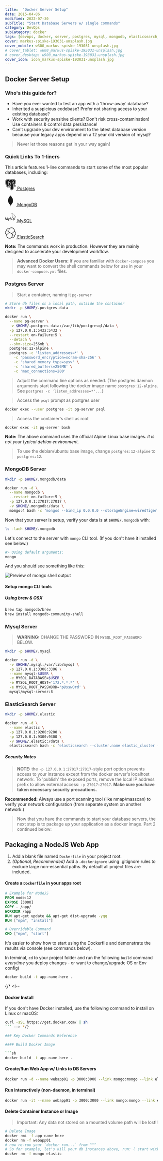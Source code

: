 ```yaml
---
title:  "Docker Server Setup"
date: 2015-04-06
modified: 2022-07-30
subTitle: "Start Database Servers w/ single commands"
category: DevOps
subCategory: docker
tags: [devops, docker, server, postgres, mysql, mongodb, elasticsearch, setup, shell script]
cover: markus-spiske-193031-unsplash.jpg
cover_mobile: w300_markus-spiske-193031-unsplash.jpg
# cover_tablet: w600_markus-spiske-193031-unsplash.jpg
# cover_desktop: w900_markus-spiske-193031-unsplash.jpg
cover_icon: icon_markus-spiske-193031-unsplash.jpg
---
```


## Docker Server Setup

### Who's this guide for?

- Have you ever wanted to test an app with a 'throw-away' database?
- Inherited a suspicious codebase? Prefer not sharing access to your existing database?
- Work with security sensitive clients? Don't risk cross-contamination! Use containers & control data persistance!
- Can't upgrade your dev environment to the latest database version because your legacy apps depend on a 12 year old version of mysql?

> Never let those reasons get in your way again!

### Quick Links To 1-liners

This article features 1-line commands to start some of the most popular databases, including:

<section class="font-lg">

<p><a href="#postgres-server"><svg style={{display: 'inline-block', margin: '0 0.5rem'}} role="img" viewBox="0 0 24 24" width="36" height="36" xmlns="http://www.w3.org/2000/svg"><title>PostgreSQL icon</title><path fill="currentColor" d="M17.128 0a10.134 10.134 0 0 0-2.755.403l-.063.02A10.922 10.922 0 0 0 12.6.258C11.422.238 10.41.524 9.594 1 8.79.721 7.122.24 5.364.336 4.14.403 2.804.775 1.814 1.82.827 2.865.305 4.482.415 6.682c.03.607.203 1.597.49 2.879s.69 2.783 1.193 4.152c.503 1.37 1.054 2.6 1.915 3.436.43.419 1.022.771 1.72.742.49-.02.933-.235 1.315-.552.186.245.385.352.566.451.228.125.45.21.68.266.413.103 1.12.241 1.948.1.282-.047.579-.139.875-.27.011.33.024.653.037.98.041 1.036.067 1.993.378 2.832.05.137.187.843.727 1.466.54.624 1.598 1.013 2.803.755.85-.182 1.931-.51 2.649-1.532.71-1.01 1.03-2.459 1.093-4.809.016-.127.035-.235.055-.336l.169.015h.02c.907.041 1.891-.088 2.713-.47.728-.337 1.279-.678 1.68-1.283.1-.15.21-.331.24-.643s-.149-.8-.446-1.025c-.595-.452-.969-.28-1.37-.197a6.27 6.27 0 0 1-1.202.146c1.156-1.947 1.985-4.015 2.458-5.845.28-1.08.437-2.076.45-2.947.013-.871-.058-1.642-.58-2.309C21.36.6 19.067.024 17.293.004c-.055-.001-.11-.002-.165-.001zm-.047.64c1.678-.016 3.822.455 5.361 2.422.346.442.449 1.088.437 1.884-.013.795-.16 1.747-.429 2.79-.522 2.02-1.508 4.375-2.897 6.488a.756.756 0 0 0 .158.086c.29.12.951.223 2.27-.048.332-.07.575-.117.827.075a.52.52 0 0 1 .183.425.704.704 0 0 1-.13.336c-.255.383-.758.746-1.403 1.045-.571.266-1.39.405-2.116.413-.364.004-.7-.024-.985-.113l-.018-.007c-.11 1.06-.363 3.153-.528 4.108-.132.77-.363 1.382-.804 1.84-.44.458-1.063.734-1.901.914-1.038.223-1.795-.017-2.283-.428-.487-.41-.71-.954-.844-1.287-.092-.23-.14-.528-.186-.926-.046-.398-.08-.885-.103-1.434a51.426 51.426 0 0 1-.03-2.523 3.061 3.061 0 0 1-1.552.76c-.689.117-1.304.002-1.671-.09a2.276 2.276 0 0 1-.52-.201c-.17-.091-.332-.194-.44-.397a.56.56 0 0 1-.057-.381.61.61 0 0 1 .218-.331c.198-.161.46-.251.855-.333.719-.148.97-.249 1.123-.37.13-.104.277-.314.537-.622a1.16 1.16 0 0 1-.003-.041 2.96 2.96 0 0 1-1.33-.358c-.15.158-.916.968-1.85 2.092-.393.47-.827.74-1.285.759-.458.02-.872-.211-1.224-.552-.703-.683-1.264-1.858-1.753-3.186-.488-1.328-.885-2.807-1.167-4.067-.283-1.26-.45-2.276-.474-2.766-.105-2.082.382-3.485 1.217-4.37.836-.885 1.982-1.22 3.099-1.284 2.005-.115 3.909.584 4.294.734.742-.504 1.698-.818 2.892-.798a7.39 7.39 0 0 1 1.681.218l.02-.009a6.854 6.854 0 0 1 .739-.214A9.626 9.626 0 0 1 17.08.642zm.152.67h-.146a8.74 8.74 0 0 0-1.704.192c1.246.552 2.187 1.402 2.85 2.25a8.44 8.44 0 0 1 1.132 1.92c.11.264.184.487.226.66.021.087.035.16.04.236.002.038.004.077-.012.144 0 .003-.005.01-.006.013.03.876-.187 1.47-.213 2.306-.02.606.135 1.318.173 2.095.036.73-.052 1.532-.526 2.319.04.048.076.096.114.144 1.254-1.975 2.158-4.16 2.64-6.023.258-1.003.395-1.912.407-2.632.01-.72-.124-1.242-.295-1.46-1.342-1.716-3.158-2.153-4.68-2.165zm-4.79.256c-1.182.003-2.03.36-2.673.895-.663.553-1.108 1.31-1.4 2.085-.347.92-.466 1.81-.513 2.414l.013-.008c.357-.2.826-.4 1.328-.516.502-.115 1.043-.151 1.533.039s.895.637 1.042 1.315c.704 3.257-.219 4.468-.559 5.382a9.61 9.61 0 0 0-.331 1.013c.043-.01.086-.022.129-.026.24-.02.428.06.54.108.342.142.577.44.704.78.033.089.057.185.071.284a.336.336 0 0 1 .02.127 55.14 55.14 0 0 0 .013 3.738c.023.538.057 1.012.1 1.386.043.373.104.657.143.753.128.32.315.739.653 1.024.338.284.823.474 1.709.284.768-.165 1.242-.394 1.559-.723.316-.329.505-.787.626-1.488.181-1.05.545-4.095.589-4.668-.02-.432.044-.764.182-1.017.142-.26.362-.419.552-.505.095-.043.184-.072.257-.093a5.956 5.956 0 0 0-.243-.325 4.456 4.456 0 0 1-.666-1.099 8.296 8.296 0 0 0-.257-.483c-.133-.24-.301-.54-.477-.877-.352-.675-.735-1.493-.934-2.29-.198-.796-.227-1.62.281-2.201.45-.516 1.24-.73 2.426-.61-.035-.105-.056-.192-.115-.332a7.817 7.817 0 0 0-1.041-1.764c-1.005-1.285-2.632-2.559-5.146-2.6h-.115zm-6.642.052c-.127 0-.254.004-.38.011-1.01.058-1.965.351-2.648 1.075-.684.724-1.134 1.911-1.036 3.876.019.372.181 1.414.459 2.652.277 1.238.67 2.695 1.142 3.982.473 1.287 1.046 2.407 1.59 2.937.274.265.512.372.728.363.217-.01.478-.135.797-.518a43.244 43.244 0 0 1 1.81-2.048 3.497 3.497 0 0 1-1.167-3.15c.103-.739.117-1.43.105-1.976-.012-.532-.05-.886-.05-1.107a.336.336 0 0 1 0-.019v-.005l-.001-.006v-.001a9.893 9.893 0 0 1 .592-3.376c.28-.744.697-1.5 1.322-2.112-.614-.202-1.704-.51-2.884-.568a7.603 7.603 0 0 0-.38-.01zM18.199 6.9c-.679.009-1.06.184-1.26.413-.283.325-.31.895-.134 1.597.175.703.537 1.489.877 2.142.17.327.335.621.468.86.134.24.232.41.292.555.055.134.116.252.178.362.263-.555.31-1.1.283-1.668-.035-.703-.198-1.422-.174-2.15.027-.851.195-1.405.21-2.063a5.793 5.793 0 0 0-.74-.048zm-8.234.115a2.82 2.82 0 0 0-.616.074 4.665 4.665 0 0 0-1.153.449 2.417 2.417 0 0 0-.349.228l-.022.02c.006.146.035.5.047 1.021.012.57-.002 1.297-.112 2.084-.239 1.71 1.002 3.126 2.46 3.128.085-.351.225-.707.365-1.082.406-1.094 1.205-1.892.532-5.006-.11-.51-.328-.716-.628-.832a1.474 1.474 0 0 0-.524-.084zm7.917.204h.05c.066.002.127.009.18.022.054.012.1.03.138.055a.164.164 0 0 1 .075.11l-.001.008h.001-.001a.24.24 0 0 1-.035.135.668.668 0 0 1-.11.15.677.677 0 0 1-.386.212.59.59 0 0 1-.41-.103.608.608 0 0 1-.13-.118.26.26 0 0 1-.063-.127.17.17 0 0 1 .042-.128.384.384 0 0 1 .117-.09c.096-.054.226-.094.373-.116.055-.008.109-.012.16-.013zm-7.82.168c.053 0 .109.005.166.013.153.021.289.062.393.122a.446.446 0 0 1 .133.106.223.223 0 0 1 .054.17.302.302 0 0 1-.075.154.649.649 0 0 1-.143.13.64.64 0 0 1-.448.113.728.728 0 0 1-.42-.228.71.71 0 0 1-.118-.164.28.28 0 0 1-.041-.177c.015-.108.104-.164.191-.195a.866.866 0 0 1 .307-.04zm9.06 7.343l-.003.001c-.147.053-.268.075-.37.12a.452.452 0 0 0-.239.214c-.063.115-.117.319-.101.666a.51.51 0 0 0 .148.07c.171.052.458.086.778.081.638-.007 1.423-.156 1.84-.35a3.95 3.95 0 0 0 .943-.615h-.001c-1.393.288-2.18.211-2.663.012a1.315 1.315 0 0 1-.332-.2zm-8.031.094h-.021c-.053.005-.13.023-.279.188-.348.39-.47.635-.757.864-.287.228-.66.35-1.405.503-.236.048-.371.101-.461.144.029.024.026.03.07.053.109.06.249.113.362.142.32.08.846.173 1.395.08.549-.094 1.12-.357 1.607-1.04.084-.118.093-.292.024-.479-.07-.187-.223-.348-.331-.393a.653.653 0 0 0-.204-.06z"/></svg> Postgres</a></p>

<p><a href="#mongodb-server"><svg style={{display: 'inline-block', margin: '0 0.5rem'}} role="img" viewBox="0 0 24 24" width="36" height="36" xmlns="http://www.w3.org/2000/svg"><title>MongoDB icon</title><path fill='currentColor' d="M17.18 9.518c-1.263-5.56-4.242-7.387-4.562-8.086C12.266.939 11.885 0 11.885 0c-.002.019-.004.031-.005.049v.013h-.001c-.002.015-.003.025-.004.039v.015h-.002c0 .01-.002.018-.002.026v.026h-.003c-.001.008-.001.018-.003.025v.021h-.002c0 .007 0 .015-.002.021v.02h-.002c0 .01-.001.022-.002.032v.002c-.003.017-.006.034-.009.05v.008h-.002c-.001.004-.003.008-.003.012v.017h-.003v.022h-.005v.018h-.005v.021h-.004v.019h-.004v.017h-.006v.014h-.004v.018h-.004v.014h-.005v.013H11.8v.015h-.004c-.001.001-.001.003-.001.004v.01h-.003c-.001.002-.001.004-.001.006v.006h-.002c-.001.003-.002.008-.002.01-.003.007-.007.014-.01.021v.002c-.002.002-.004.005-.005.007v.008h-.004v.008h-.005v.008h-.003v.01h-.006v.014h-.004v.004h-.004v.008h-.004v.011h-.004v.008h-.006v.011h-.004v.008h-.005v.008h-.003v.01h-.005v.008h-.004v.006h-.004v.008h-.006V.76h-.004v.006h-.005v.008h-.004v.011h-.005v.004h-.003v.008h-.006v.004h-.004v.01h-.004v.004h-.004v.008h-.005v.006h-.003l-.002.004v.004h-.002c-.001.002-.002.002-.002.004v.001h-.001c-.001.003-.002.005-.004.007v.003h-.001c-.005.006-.008.012-.012.018v.001c-.002.002-.007.006-.009.01v.002h-.001c-.001.001-.003.002-.003.003v.003h-.002l-.003.003v.001h-.001c0 .001-.002.002-.003.004v.004h-.003l-.002.002v.002h-.002c0 .002-.002.002-.002.003v.003h-.004c0 .001-.001.002-.002.003V.92h-.003v.004h-.004V.93h-.004v.008h-.005V.93h-.005v.004h-.004V.94h-.005v.008h-.005v.004h-.004v.006h-.004v.004h-.004V.97h-.006v.004h-.004V.98h-.005v.004h-.004v.005h-.005v.01h-.002v.004h-.006v.005h-.004v.002h-.004v.004h-.005v.01h-.004v.004h-.005v.004h-.004v.006h-.005v.004h-.005v.004h-.004v.004h-.004v.01h-.004v.005h-.006v.004h-.004v.004h-.005v.006h-.004v.004h-.005v.007h-.004v.004h-.006V1.1h-.002v.004h-.004v.004h-.005v.004h-.004v.006h-.005v.004h-.003c-.001.001-.001.002-.001.002v.002h-.002l-.004.004s-.002.002-.004.003v.006h-.004v.005h-.004v.004h-.004v.004h-.003l-.003.003v.003h-.002l-.002.002v.003h-.002c-.005.006-.007.01-.014.016-.002.002-.008.007-.012.01-.012.008-.027.021-.039.032-.008.005-.016.012-.022.017v.001h-.001c-.016.013-.031.025-.049.039v.001c-.024.02-.047.039-.074.062V1.34h-.002c-.057.047-.117.1-.186.159V1.5h-.001c-.169.148-.37.338-.595.568l-.015.015-.004.004C9 3.494 6.857 6.426 6.631 11.164c-.02.392-.016.773.006 1.144v.009c.109 1.867.695 3.461 1.428 4.756v.001c.292.516.607.985.926 1.405v.001c1.102 1.455 2.227 2.317 2.514 2.526.441 1.023.4 2.779.4 2.779l.644.215s-.131-1.701.053-2.522c.057-.257.192-.476.349-.662.106-.075.42-.301.797-.645.018-.019.028-.036.044-.054 1.521-1.418 4.362-4.91 3.388-10.599z"/></svg> MongoDB</a></p>

<p><a href="#mysql-server"><svg style={{display: 'inline-block', margin: '0 0.5rem'}} role="img" viewBox="0 0 24 24" width="36" height="36" xmlns="http://www.w3.org/2000/svg"><title>MySQL icon</title><path fill='currentColor' d="M16.405 5.676c-.115 0-.193.014-.274.033v.013h.014c.054.104.146.18.214.273.054.107.1.214.154.32l.014-.015c.094-.066.14-.172.14-.333-.04-.047-.046-.094-.08-.14-.04-.067-.126-.1-.18-.153zM5.77 18.87h-.927c-.03-1.562-.123-3.03-.27-4.41h-.008l-1.41 4.41H2.45l-1.4-4.41h-.01c-.103 1.323-.168 2.793-.195 4.41H0c.055-1.966.192-3.81.41-5.53h1.15l1.335 4.064h.008L4.25 13.34h1.095c.242 2.015.384 3.86.428 5.53zm4.017-4.08c-.378 2.045-.876 3.533-1.492 4.46-.482.716-1.01 1.073-1.583 1.073-.153 0-.34-.046-.566-.138v-.494c.11.017.24.026.386.026.268 0 .483-.075.647-.222.197-.18.295-.382.295-.605 0-.155-.077-.47-.23-.944L6.23 14.79h.91l.727 2.36c.164.536.233.91.205 1.123.4-1.064.678-2.227.835-3.483h.88zM22.112 18.87h-2.63v-5.53h.885v4.85h1.745zM18.792 19.005l-1.016-.5c.09-.076.177-.158.255-.25.433-.506.648-1.258.648-2.253 0-1.83-.718-2.746-2.155-2.746-.704 0-1.254.232-1.65.697-.43.508-.646 1.256-.646 2.245 0 .972.19 1.686.574 2.14.35.41.877.615 1.583.615.264 0 .506-.033.725-.098l1.325.772.36-.622zM15.5 17.763c-.225-.36-.337-.94-.337-1.736 0-1.393.424-2.09 1.27-2.09.443 0 .77.167.977.5.224.362.336.936.336 1.723 0 1.404-.424 2.108-1.27 2.108-.445 0-.77-.167-.978-.5zM13.842 17.338c0 .47-.172.856-.516 1.156s-.803.45-1.384.45c-.543 0-1.064-.172-1.573-.515l.237-.476c.438.22.833.328 1.19.328.332 0 .593-.073.783-.22.188-.147.3-.354.3-.615 0-.33-.23-.61-.648-.845-.388-.213-1.163-.657-1.163-.657-.422-.307-.632-.636-.632-1.177 0-.45.157-.81.47-1.085.315-.278.72-.415 1.22-.415.512 0 .98.136 1.4.41l-.213.476c-.36-.152-.715-.23-1.064-.23-.283 0-.502.068-.654.206-.153.136-.248.31-.248.524 0 .328.234.61.666.85.393.215 1.187.67 1.187.67.433.305.648.63.648 1.168zM23.224 11.486c-.535-.014-.95.04-1.297.188-.1.04-.26.04-.274.167.055.053.063.14.11.214.08.134.218.313.346.407.14.11.28.216.427.31.26.16.555.255.81.416.145.094.293.213.44.313.073.05.12.14.214.172v-.02c-.046-.06-.06-.147-.105-.214-.067-.067-.134-.127-.2-.193-.194-.26-.435-.487-.695-.675-.214-.146-.682-.35-.77-.595l-.013-.014c.146-.013.32-.066.46-.106.227-.06.435-.047.67-.106.106-.027.213-.06.32-.094v-.06c-.12-.12-.21-.283-.334-.395-.34-.295-.717-.582-1.104-.823-.21-.134-.476-.22-.697-.334-.08-.04-.214-.06-.26-.127-.12-.146-.19-.34-.275-.514-.192-.368-.38-.775-.547-1.163-.12-.262-.193-.523-.34-.763-.69-1.137-1.437-1.826-2.586-2.5-.247-.14-.543-.2-.856-.274-.167-.008-.334-.02-.5-.027-.11-.047-.216-.174-.31-.235-.38-.24-1.364-.76-1.644-.072-.18.434.267.862.422 1.082.115.153.26.328.34.5.047.116.06.235.107.356.106.294.207.622.347.897.073.14.153.287.247.413.054.073.146.107.167.227-.094.136-.1.334-.154.5-.24.757-.146 1.693.194 2.25.107.166.362.534.703.393.3-.12.234-.5.32-.835.02-.08.007-.133.048-.187v.015c.094.188.188.367.274.555.206.328.566.668.867.895.16.12.287.328.487.402v-.02h-.015c-.043-.058-.1-.086-.154-.133-.12-.12-.255-.267-.35-.4-.28-.377-.527-.79-.747-1.218-.11-.21-.202-.436-.29-.643-.04-.08-.04-.2-.107-.24-.1.146-.247.273-.32.453-.127.288-.14.642-.188 1.01-.027.007-.014 0-.027.014-.214-.052-.287-.274-.367-.46-.2-.475-.233-1.238-.06-1.785.047-.14.247-.582.167-.716-.042-.127-.174-.2-.247-.303-.087-.124-.18-.285-.24-.427-.16-.374-.24-.788-.414-1.162-.08-.173-.22-.354-.334-.513-.127-.18-.267-.307-.368-.52-.033-.073-.08-.194-.027-.274.014-.054.042-.075.094-.09.088-.072.335.022.422.062.247.1.455.194.662.334.094.066.195.193.315.226h.14c.214.047.455.014.655.073.355.114.675.28.962.46.876.556 1.596 1.345 2.085 2.286.08.154.115.295.188.455.14.33.313.663.455.982.14.315.275.636.476.897.1.14.502.213.682.286.133.06.34.115.46.188.23.14.454.3.67.454.11.076.443.243.463.378z"/></svg> MySQL</a></p>

<p><a href="#elasticsearch-server"><svg style={{display: 'inline-block', margin: '0 0.5rem'}} role="img" viewBox="0 0 24 24" width="36" height="36" xmlns="http://www.w3.org/2000/svg"><title>Elastic icon</title><path fill='currentColor' d="M20.32 16.3152l-3.9463-.923-1.048-2.0031 5.1615-4.522c1.5305.5798 2.551 2.0476 2.551 3.6903 0 1.6906-1.1146 3.2278-2.7182 3.7578m-2.9667 4.666c-.6147 0-1.217-.2062-1.709-.5845l.7801-4.0648 3.5847.8388c.1139.3094.1714.6396.1714.9835 0 1.559-1.268 2.827-2.8272 2.827m-2.6292-.5844a5.902 5.902 0 0 1-4.8925 2.593c-3.2651 0-5.9215-2.6564-5.9215-5.921 0-.4008.039-.7966.1156-1.1785l5.1509-4.6553 5.2557 2.3956 1.1637 2.2235zM.9636 11.443c0-1.69 1.1145-3.2266 2.7175-3.7577l3.9374.93.9242 1.9747-5.0336 4.5498C1.9815 14.558.9636 13.0885.9636 11.4429m5.6847-8.424a2.8325 2.8325 0 0 1 1.718.5798l-.7861 4.079-3.5876-.847c-.114-.3095-.1714-.6397-.1714-.984 0-1.5592 1.268-2.8278 2.8271-2.8278m2.653.5875c1.1044-1.6082 2.9212-2.5674 4.8692-2.5674 3.2562 0 5.9049 2.6492 5.9049 5.9055 0 .3983-.0373.7789-.1139 1.1607l-5.2819 4.628-5.235-2.3865-1.022-2.1822zm14.662 8.9622c0-2.0052-1.2432-3.7582-3.114-4.4403a6.6742 6.6742 0 0 0 .125-1.2855c0-3.7274-3.0325-6.76-6.7605-6.76-2.1775 0-4.2033 1.0443-5.4761 2.804a3.575 3.575 0 0 0-2.1963-.7516c-1.9786 0-3.5883 1.6097-3.5883 3.5882 0 .4373.078.8557.2244 1.2505-1.86.6712-3.139 2.4653-3.139 4.4579 0 2.0155 1.2493 3.7763 3.1287 4.4536a6.8545 6.8545 0 0 0-.1233 1.285c0 3.7189 3.0252 6.7441 6.7441 6.7441 2.183 0 4.2075-1.0485 5.4732-2.8155.63.4947 1.4004.7662 2.1994.7662 1.9784 0 3.5881-1.609 3.5881-3.5876 0-.4373-.078-.8562-.2243-1.2512 1.86-.6706 3.139-2.4652 3.139-4.4578"/></svg> ElasticSearch</a></p>

</section>

**Note:** The commands work in production. However they are mainly designed to accelerate your development workflow.

> **Advanced Docker Users:** If you are familiar with `docker-compose` you may want to convert the shell commands below for use in your `docker-compose.yml` files.

### Postgres Server

> Start a container, naming it `pg-server`

```sh
# Store db files on a local path, outside the container
mkdir -p $HOME/.postgres-data

docker run \
  --name pg-server \
  -v $HOME/.postgres-data:/var/lib/postgresql/data \
  -p 127.0.0.1:5432:5432 \
  --restart on-failure:5 \
  --detach \
  --shm-size=256mb \
  postgres:12-alpine \
  postgres -c 'listen_addresses=*' \
    -c 'password_encryption=scram-sha-256' \
    -c 'shared_memory_type=sysv' \
    -c 'shared_buffers=256MB' \
    -c 'max_connections=200'
```

> Adjust the command line options as needed. (The postgres daemon arguments start following the docker image name `postgres:12-alpine`. See `postgres -c 'listen_addresses=*'...`)

> Access the `psql` prompt as postgres user

```sh
docker exec --user postgres -it pg-server psql
```

> Access the container's shell as root

```sh
docker exec -it pg-server bash
```

**Note:** The above command uses the official Alpine Linux base images. _It is not your typical debian environment._

> To use the debian/ubuntu base image, change `postgres:12-alpine` to `postgres:12`.

### MongoDB Server

```sh
mkdir -p $HOME/.mongodb/data

docker run -d \
  --name mongodb \
  --restart on-failure:5 \
  -p 127.0.0.1:27017:27017 \
  -v $HOME/.mongodb:/data \
  mongo:4 bash -c 'mongod --bind_ip 0.0.0.0 --storageEngine=wiredTiger'
```

Now that your server is setup, verify your data is at `$HOME/.mongodb` with:

```sh
ls -lach $HOME/.mongodb
```

Let's connect to the server with `mongo` CLI tool. (If you don't have it installed see below.)

```sh
#> Using default arguments:
mongo
```

And you should see something like this:

![Preview of mongo shell output](mongo-shell-screenshot.png)

#### Setup mongo CLI tools

##### Using brew & OSX

```sh
brew tap mongodb/brew
brew install mongodb-community-shell
```

### Mysql Server

> **WARNING:** CHANGE THE PASSWORD IN `MYSQL_ROOT_PASSWORD` BELOW.

```sh
mkdir -p $HOME/.mysql

docker run -d \
  -v $HOME/.mysql:/var/lib/mysql \
  -p 127.0.0.1:3306:3306 \
  --name mysql-$USER \
  -e MYSQL_DATABASE=$USER \
  -e MYSQL_ROOT_HOST='172.*.*.*' \
  -e MYSQL_ROOT_PASSWORD='p@ssw0rd' \
  mysql/mysql-server:8
```

### ElasticSearch Server

```sh
mkdir -p $HOME/.elastic

docker run -d \
  --name elastic \
  -p 127.0.0.1:9200:9200 \
  -p 127.0.0.1:9300:9300 \
  -v $HOME/.elastic:/data \
  elasticsearch bash -c 'elasticsearch --cluster.name elastic_cluster --node.name elastic01 --path.data /data/elastic-data --path.logs /data/elastic-logs '
```

##### Security Notes

> **NOTE:** the `-p 127.0.0.1:27017:27017`-style port option prevents access to your instance except from the docker server's localhost network.
> To 'publish' the exposed ports, remove the local IP address prefix to allow external access: `-p 27017:27017`. **Make sure you have taken necessary security precautions.**

**Recommended:** Always use a port scanning tool (like nmap/masscan) to verify your network configuration (from separate system on another network.)

> Now that you have the commands to start your database servers, the next step is to package up your application as a docker image. Part 2 continued below:

## Packaging a NodeJS Web App

1.  Add a blank file named `Dockerfile` in your project root.
1.  _(Optional, Recommended)_ Add a `.dockerignore` using .gitignore rules to exclude large non-essential paths. By default all project files are included.

#### Create a `Dockerfile` in your apps root

```dockerfile
# Example for NodeJS
FROM node:12
EXPOSE [3000]
COPY . /app/
WORKDIR /app
RUN apt-get update && apt-get dist-upgrade -yqq
RUN ["npm", "install"]

# Overridable Command
CMD ["npm", "start"]
```

It's easier to show how to start using the Dockerfile and demonstrate the results via console (see commands below).

In terminal, `cd` to your project folder and run the following `build` command _everytime_ you deploy changes - or want to change/upgrade OS or Env config)

```sh
docker build -t app-name-here .
```

{/* <!--
#### Docker Install

If you don't have Docker installed, use the following command to install on Linux or macOS:

```sh
curl -sSL https://get.docker.com/ | sh
``` --> */}

### Key Docker Commands Reference

#### Build Docker Image

```sh
docker build -t app-name-here .
```

#### Create/Run Web App w/ Links to DB Servers

```sh
docker run -d --name webapp01 -p 3000:3000 --link mongo:mongo --link elastic:elastic app-name-here
```

#### Run Interactively (non-daemon, in terminal)

```sh
docker run -it --name webapp01 -p 3000:3000 --link mongo:mongo --link elastic:elastic app-name-here bash
```

#### Delete Container Instance or Image

> Important: Any data not stored on a mounted volume path will be lost!!

```sh
# Delete Image
docker rmi -f app-name-here
docker rm -f webapp01
# now re-run your `docker run...` from ^^^
# So for example, let's kill your db instances above, run: ( start with something like `docker stop {mongo,elastic}` )
docker rm -f mongo elastic
```
